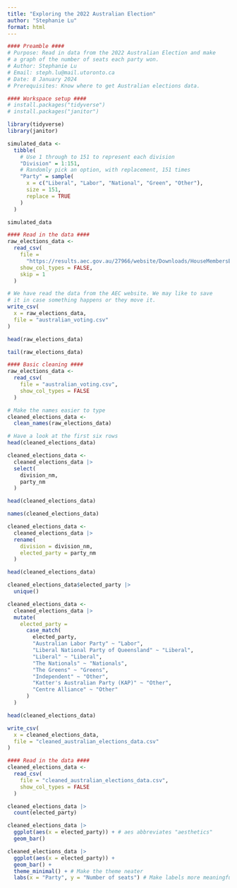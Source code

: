 ```yaml
---
title: "Exploring the 2022 Australian Election"
author: "Stephanie Lu"
format: html
---
```


```r
#### Preamble ####
# Purpose: Read in data from the 2022 Australian Election and make
# a graph of the number of seats each party won.
# Author: Stephanie Lu
# Email: steph.lu@mail.utoronto.ca
# Date: 8 January 2024
# Prerequisites: Know where to get Australian elections data.
```

```r
#### Workspace setup ####
# install.packages("tidyverse")
# install.packages("janitor")

library(tidyverse)
library(janitor)
```

```r
simulated_data <-
  tibble(
    # Use 1 through to 151 to represent each division
    "Division" = 1:151,
    # Randomly pick an option, with replacement, 151 times
    "Party" = sample(
      x = c("Liberal", "Labor", "National", "Green", "Other"),
      size = 151,
      replace = TRUE
    )
  )

simulated_data
```

```r
#### Read in the data ####
raw_elections_data <-
  read_csv(
    file = 
      "https://results.aec.gov.au/27966/website/Downloads/HouseMembersElectedDownload-27966.csv",
    show_col_types = FALSE,
    skip = 1
  )

# We have read the data from the AEC website. We may like to save
# it in case something happens or they move it.
write_csv(
  x = raw_elections_data,
  file = "australian_voting.csv"
)
```

```r
head(raw_elections_data)
```

```r
tail(raw_elections_data)
```

```r
#### Basic cleaning ####
raw_elections_data <-
  read_csv(
    file = "australian_voting.csv",
    show_col_types = FALSE
  )
```

```r
# Make the names easier to type
cleaned_elections_data <-
  clean_names(raw_elections_data)

# Have a look at the first six rows
head(cleaned_elections_data)
```

```r
cleaned_elections_data <-
  cleaned_elections_data |>
  select(
    division_nm,
    party_nm
  )

head(cleaned_elections_data)
```

```r
names(cleaned_elections_data)
```

```r
cleaned_elections_data <-
  cleaned_elections_data |>
  rename(
    division = division_nm,
    elected_party = party_nm
  )

head(cleaned_elections_data)
```

```r
cleaned_elections_data$elected_party |>
  unique()
```

```r
cleaned_elections_data <-
  cleaned_elections_data |>
  mutate(
    elected_party =
      case_match(
        elected_party,
        "Australian Labor Party" ~ "Labor",
        "Liberal National Party of Queensland" ~ "Liberal",
        "Liberal" ~ "Liberal",
        "The Nationals" ~ "Nationals",
        "The Greens" ~ "Greens",
        "Independent" ~ "Other",
        "Katter's Australian Party (KAP)" ~ "Other",
        "Centre Alliance" ~ "Other"
      )
  )

head(cleaned_elections_data)
```

```r
write_csv(
  x = cleaned_elections_data,
  file = "cleaned_australian_elections_data.csv"
)
```

```r
#### Read in the data ####
cleaned_elections_data <-
  read_csv(
    file = "cleaned_australian_elections_data.csv",
    show_col_types = FALSE
  )
```

```r
cleaned_elections_data |>
  count(elected_party)
```

```r
cleaned_elections_data |>
  ggplot(aes(x = elected_party)) + # aes abbreviates "aesthetics" 
  geom_bar()

cleaned_elections_data |>
  ggplot(aes(x = elected_party)) +
  geom_bar() +
  theme_minimal() + # Make the theme neater
  labs(x = "Party", y = "Number of seats") # Make labels more meaningful
```
